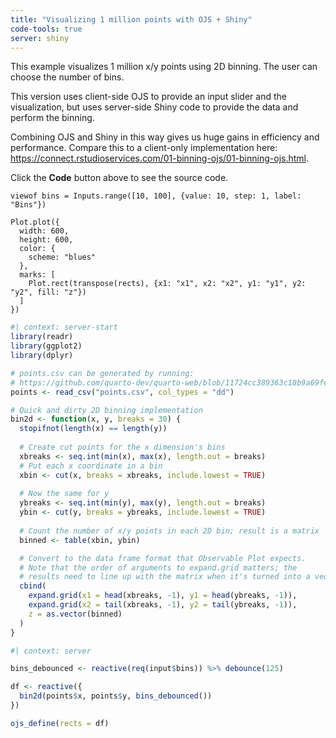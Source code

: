 ```yaml
---
title: "Visualizing 1 million points with OJS + Shiny"
code-tools: true
server: shiny
---
```


This example visualizes 1 million x/y points using 2D binning. The user can 
choose the number of bins.

This version uses client-side OJS to provide an input slider and the
visualization, but uses server-side Shiny code to provide the data and 
perform the binning. 

Combining OJS and Shiny in this way gives us huge gains in efficiency and
performance. Compare this to a client-only implementation here:
<https://connect.rstudioservices.com/01-binning-ojs/01-binning-ojs.html>.

Click the **Code** button above to see the source code.

```ojs
viewof bins = Inputs.range([10, 100], {value: 10, step: 1, label: "Bins"})
```

```ojs
Plot.plot({
  width: 600,
  height: 600,
  color: {
    scheme: "blues"
  },
  marks: [
    Plot.rect(transpose(rects), {x1: "x1", x2: "x2", y1: "y1", y2: "y2", fill: "z"})
  ]
})
```

```r
#| context: server-start
library(readr)
library(ggplot2)
library(dplyr)

# points.csv can be generated by running:
# https://github.com/quarto-dev/quarto-web/blob/11724cc389363c18b9a69fe55f2dcd703e61c1bc/docs/interactive/js/examples/_shiny/binning/points.R
points <- read_csv("points.csv", col_types = "dd")

# Quick and dirty 2D binning implementation
bin2d <- function(x, y, breaks = 30) {
  stopifnot(length(x) == length(y))
  
  # Create cut points for the x dimension's bins
  xbreaks <- seq.int(min(x), max(x), length.out = breaks)
  # Put each x coordinate in a bin
  xbin <- cut(x, breaks = xbreaks, include.lowest = TRUE)
  
  # Now the same for y
  ybreaks <- seq.int(min(y), max(y), length.out = breaks)
  ybin <- cut(y, breaks = ybreaks, include.lowest = TRUE)
  
  # Count the number of x/y points in each 2D bin; result is a matrix
  binned <- table(xbin, ybin)

  # Convert to the data frame format that Observable Plot expects.
  # Note that the order of arguments to expand.grid matters; the
  # results need to line up with the matrix when it's turned into a vector
  cbind(
    expand.grid(x1 = head(xbreaks, -1), y1 = head(ybreaks, -1)),
    expand.grid(x2 = tail(xbreaks, -1), y2 = tail(ybreaks, -1)),
    z = as.vector(binned)
  )
}
```

```r
#| context: server

bins_debounced <- reactive(req(input$bins)) %>% debounce(125)

df <- reactive({
  bin2d(points$x, points$y, bins_debounced())
})

ojs_define(rects = df)
```
